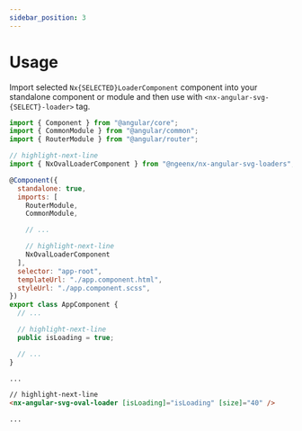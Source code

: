 ```yaml
---
sidebar_position: 3
---
```


# Usage

Import selected `Nx{SELECTED}LoaderComponent` component into your standalone component or module and then use with `<nx-angular-svg-{SELECT}-loader>` tag.

```js title="app.component.ts"
import { Component } from "@angular/core";
import { CommonModule } from "@angular/common";
import { RouterModule } from "@angular/router";

// highlight-next-line
import { NxOvalLoaderComponent } from "@ngeenx/nx-angular-svg-loaders";

@Component({
  standalone: true,
  imports: [
    RouterModule,
    CommonModule,

    // ...

    // highlight-next-line
    NxOvalLoaderComponent
  ],
  selector: "app-root",
  templateUrl: "./app.component.html",
  styleUrl: "./app.component.scss",
})
export class AppComponent {
  // ...

  // highlight-next-line
  public isLoading = true;

  // ...
}
```

```html  title="app.component.html"
...

// highlight-next-line
<nx-angular-svg-oval-loader [isLoading]="isLoading" [size]="40" />

...
```

